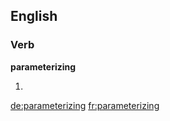==English==

===Verb===
'''parameterizing'''

# {{present participle of|[[parameterize]]}}

[[de:parameterizing]]
[[fr:parameterizing]]